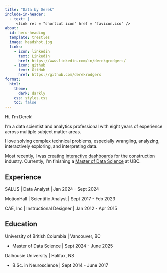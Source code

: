 ```yaml
---
title: "Data by Derek"
include-in-header:
  - text: |
     <link rel = "shortcut icon" href = "favicon.ico" />
about:
  id: hero-heading
  template: trestles
  image: headshot.jpg
  links:
    - icon: linkedin
      text: LinkedIn
      href: https://www.linkedin.com/in/derekgrodgers/
    - icon: github
      text: GitHub
      href: https://github.com/derekrodgers
format:
  html:
    theme:
      dark: darkly
    css: styles.css
    toc: false
---
```


Hi, I'm Derek!

I'm a data scientist and analytics professional with eight years of experience across multiple subject matter areas.

I love solving complex technical problems, especially wrangling, analyzing, interactively exploring, and interpreting data.

Most recently, I was creating [interactive dashboards](https://www.salussafety.io/reporting){target="_blank"} for the construction industry. Currently, I'm finishing a [Master of Data Science](https://masterdatascience.ubc.ca/){target="_blank"} at UBC.

## Experience

SALUS | Data Analyst | Jan 2024 - Sept 2024

MotionHall | Scientific Analyst | Sept 2017 - Feb 2023

CAE, Inc | Instructional Designer | Jan 2012 - Apr 2015

## Education

University of British Columbia | Vancouver, BC

- Master of Data Science | Sept 2024 - June 2025

Dalhousie University | Halifax, NS

- B.Sc. in Neuroscience | Sept 2014 - June 2017